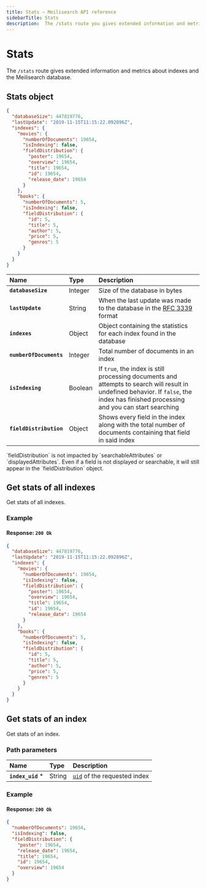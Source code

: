 ```yaml
---
title: Stats — Meilisearch API reference
sidebarTitle: Stats
description:  The /stats route you gives extended information and metrics about indexes and the Meilisearch database.
---
```


# Stats

The `/stats` route gives extended information and metrics about indexes and the Meilisearch database.

## Stats object

```json
{
  "databaseSize": 447819776,
  "lastUpdate": "2019-11-15T11:15:22.092896Z",
  "indexes": {
    "movies": {
      "numberOfDocuments": 19654,
      "isIndexing": false,
      "fieldDistribution": {
        "poster": 19654,
        "overview": 19654,
        "title": 19654,
        "id": 19654,
        "release_date": 19654
      }
    },
    "books": {
      "numberOfDocuments": 5,
      "isIndexing": false,
      "fieldDistribution": {
        "id": 5,
        "title": 5,
        "author": 5,
        "price": 5, 
        "genres": 5
      }
    }
  }
}
```

| Name                    | Type    | Description                                                                                                                                                                            |
| :---------------------- | :------ | :------------------------------------------------------------------------------------------------------------------------------------------------------------------------------------- |
| **`databaseSize`**      | Integer | Size of the database in bytes                                                                                                                                                          |
| **`lastUpdate`**        | String  | When the last update was made to the database in the [RFC 3339](https://www.ietf.org/rfc/rfc3339.txt) format                                                                           |
| **`indexes`**           | Object  | Object containing the statistics for each index found in the database                                                                                                                |
| **`numberOfDocuments`** | Integer | Total number of documents in an index                                                                                                                                                  |
| **`isIndexing`**        | Boolean | If `true`, the index is still processing documents and attempts to search will result in undefined behavior. If `false`, the index has finished processing and you can start searching |
| **`fieldDistribution`** | Object  | Shows every field in the index along with the total number of documents containing that field in said index                                        |

<Capsule intent="note">
`fieldDistribution` is not impacted by `searchableAttributes` or `displayedAttributes`. Even if a field is not displayed or searchable, it will still appear in the `fieldDistribution` object.  
</Capsule>

## Get stats of all indexes

<RouteHighlighter method="GET" route="/stats"/>

Get stats of all indexes.

### Example

<CodeSamples id="get_indexes_stats_1" />

#### Response: `200 Ok`

```json
{
  "databaseSize": 447819776,
  "lastUpdate": "2019-11-15T11:15:22.092896Z",
  "indexes": {
    "movies": {
      "numberOfDocuments": 19654,
      "isIndexing": false,
      "fieldDistribution": {
        "poster": 19654,
        "overview": 19654,
        "title": 19654,
        "id": 19654,
        "release_date": 19654
      }
    },
    "books": {
      "numberOfDocuments": 5,
      "isIndexing": false,
      "fieldDistribution": {
        "id": 5,
        "title": 5,
        "author": 5,
        "price": 5, 
        "genres": 5
      }
    }
  }
}
```

## Get stats of an index

<RouteHighlighter method="GET" route="/indexes/{index_uid}/stats"/>

Get stats of an index.

### Path parameters

| Name              | Type   | Description                                                               |
| :---------------- | :----- | :------------------------------------------------------------------------ |
| **`index_uid`** * | String | [`uid`](/learn/getting_started/indexes#index-uid) of the requested index |

### Example

<CodeSamples id="get_index_stats_1" />

#### Response: `200 Ok`

```json
{
  "numberOfDocuments": 19654,
  "isIndexing": false,
  "fieldDistribution": {
    "poster": 19654,
    "release_date": 19654,
    "title": 19654,
    "id": 19654,
    "overview": 19654
  }
}
```

